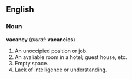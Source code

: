 ==English==
===Noun===
'''vacancy''' (''plural:'' '''vacancies''')
#An unoccipied position or job.
#An avaliable room in a hotel; guest house, etc.
#Empty space.
#Lack of intelligence or understanding.